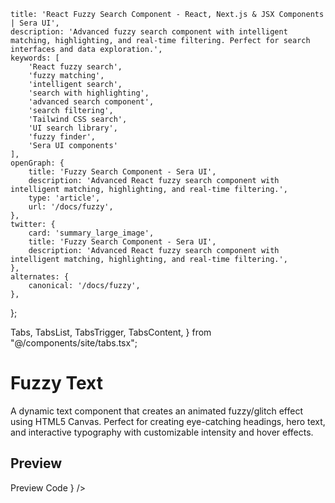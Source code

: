     title: 'React Fuzzy Search Component - React, Next.js & JSX Components | Sera UI',
    description: 'Advanced fuzzy search component with intelligent matching, highlighting, and real-time filtering. Perfect for search interfaces and data exploration.',
    keywords: [
        'React fuzzy search',
        'fuzzy matching',
        'intelligent search',
        'search with highlighting',
        'advanced search component',
        'search filtering',
        'Tailwind CSS search',
        'UI search library',
        'fuzzy finder',
        'Sera UI components'
    ],
    openGraph: {
        title: 'Fuzzy Search Component - Sera UI',
        description: 'Advanced React fuzzy search component with intelligent matching, highlighting, and real-time filtering.',
        type: 'article',
        url: '/docs/fuzzy',
    },
    twitter: {
        card: 'summary_large_image',
        title: 'Fuzzy Search Component - Sera UI',
        description: 'Advanced React fuzzy search component with intelligent matching, highlighting, and real-time filtering.',
    },
    alternates: {
        canonical: '/docs/fuzzy',
    },
};

  Tabs,
  TabsList,
  TabsTrigger,
  TabsContent,
} from "@/components/site/tabs.tsx";



# Fuzzy Text <AI dir="left"/>

A dynamic text component that creates an animated fuzzy/glitch effect using HTML5 Canvas. Perfect for creating eye-catching headings, hero text, and interactive typography with customizable intensity and hover effects.

## Preview

<Tabs defaultValue="preview" className="">
  <TabsList>
    <TabsTrigger value="preview">Preview</TabsTrigger>
    <TabsTrigger value="code">Code</TabsTrigger>
  </TabsList>
  <TabsContent value="preview">
    <ComponentRenderer component={<FuzzyText />} />
  </TabsContent>
  <TabsContent value="code">
    <CodeBlock filePath="src/app/docs/fuzzy/fuzzy.tsx" />
  </TabsContent>
</Tabs>

